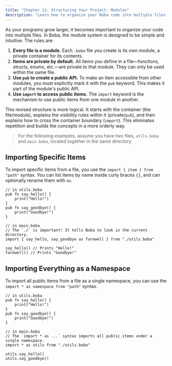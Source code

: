 ```yaml
---
title: "Chapter 11: Structuring Your Project: Modules"
description: "Learn how to organize your Boba code into multiple files and share code between them using the `import` keyword."
---
```


As your programs grow larger, it becomes important to organize your code into multiple files. In Boba, the module system is designed to be simple and intuitive. The rules are:

1.  **Every file is a module.** Each `.boba` file you create is its own module, a private container for its contents.
2.  **Items are private by default.** All items you define in a file—functions, structs, enums, etc.—are private to that module. They can only be used within the same file.
3.  **Use `pub` to create a public API.** To make an item accessible from other modules, you must explicitly mark it with the `pub` keyword. This makes it part of the module's public API.
4.  **Use `import` to access public items.** The `import` keyword is the mechanism to use public items from one module in another.

This revised structure is more logical. It starts with the container (the file/module), explains the visibility rules within it (private/`pub`), and then explains how to cross the container boundary (`import`). This eliminates repetition and builds the concepts in a more orderly way.

> For the following examples, assume you have two files, `utils.boba` and `main.boba`, located together in the same directory.

## Importing Specific Items

To import specific items from a file, you use the `import { item } from "path"` syntax. You can list items by name inside curly braces `{}`, and can optionally rename them with `as`.

```boba
// in utils.boba
pub fn say_hello() {
    print("Hello!")
}
pub fn say_goodbye() {
    print("Goodbye!")
}

// in main.boba
// The `./` is important! It tells Boba to look in the current directory.
import { say_hello, say_goodbye as farewell } from "./utils.boba"

say_hello() // Prints "Hello!"
farewell() // Prints "Goodbye!"
```

## Importing Everything as a Namespace

To import all public items from a file as a single namespace, you can use the `import * as namespace from "path"` syntax.

```boba
// in utils.boba
pub fn say_hello() {
    print("Hello!")
}
pub fn say_goodbye() {
    print("Goodbye!")
}

// in main.boba
// The `import * as ...` syntax imports all public items under a single namespace.
import * as utils from "./utils.boba"

utils.say_hello()
utils.say_goodbye()